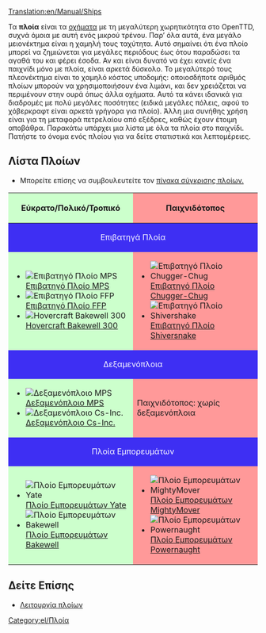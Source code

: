 [[Translation:en/Manual/Ships]]
{{el/Πίνακας περιεχομένων}}

Τα '''πλοία''' είναι τα [[el/Manual/Οχήματα|οχήματα]] με τη μεγαλύτερη χωρητικότητα στο OpenTTD, συχνά όμοια με αυτή ενός μικρού τρένου. Παρ’ όλα αυτά, ένα μεγάλο μειονέκτημα είναι η χαμηλή τους ταχύτητα. Αυτό σημαίνει ότι ένα πλοίο μπορεί να ζημιώνεται για μεγάλες περιόδους έως ότου παραδώσει τα αγαθά του και φέρει έσοδα. Αν και είναι δυνατό να έχει κανείς ένα παιχνίδι μόνο με πλοία, είναι αρκετά δύσκολο. Το μεγαλύτερό τους πλεονέκτημα είναι το χαμηλό κόστος υποδομής: οποιοσδήποτε αριθμός πλοίων μπορούν να χρησιμοποιήσουν ένα λιμάνι, και δεν χρειάζεται να περιμένουν στην ουρά όπως άλλα οχήματα. Αυτό τα κάνει ιδανικά για διαδρομές με πολύ μεγάλες ποσότητες (ειδικά μεγάλες πόλεις, αφού το χόβερκραφτ είναι αρκετά γρήγορα για πλοίο). Άλλη μια συνήθης χρήση είναι για τη μεταφορά πετρελαίου από εξέδρες, καθώς έχουν έτοιμη αποβάθρα. Παρακάτω υπάρχει μια λίστα με όλα τα πλοία στο παιχνίδι. Πατήστε το όνομα ενός πλοίου για να δείτε στατιστικά και λεπτομέρειες.

==Λίστα Πλοίων==
* Μπορείτε επίσης να συμβουλευτείτε τον [[el/Σύγκριση Πλοίων|πίνακα σύγκρισης πλοίων.]]

{|border="1" cellspacing="2" cellpadding="3" rules="all" style="margin:1em 1em 1em 0; border:solid 1px #AAAAAA;"
!width="50%" style="background: #ccffcc" | Εύκρατο/Πολικό/Τροπικό
!width="50%" style="background: #ff9999" | Παιχνιδότοπος
|-
! colspan="2" style="background: #3e2ff3; color:white" align="center" | Επιβατηγά Πλοία
|-
| style="background: #ccffcc" |
*[[File:en/Ferry.png|Επιβατηγό Πλοίο MPS]] [[el/Manual/Base Set/Ships/Επιβατηγό Πλοίο MPS|Επιβατηγό Πλοίο MPS]]
*[[File:en/Ferry.png|Επιβατηγό Πλοίο FFP]] [[el/Manual/Base Set/Ships/Επιβατηγό Πλοίο FFP|Επιβατηγό Πλοίο FFP]]
*[[File:en/Hovercraft.png|Hovercraft Bakewell 300]] [[el/Manual/Base Set/Ships/Hovercraft Bakewell 300|Hovercraft Bakewell 300]]
| style="background: #ff9999" |
*[[File:en/Toylandpassengership.png|Επιβατηγό Πλοίο Chugger-Chug]] [[el/Manual/Base Set/Ships/Επιβατηγό Πλοίο Chugger-Chug|Επιβατηγό Πλοίο Chugger-Chug]]
*[[File:en/Toylandpassengership.png|Επιβατηγό Πλοίο Shivershake]] [[el/Manual/Base Set/Ships/Επιβατηγό Πλοίο Shivershake|Επιβατηγό Πλοίο Shiversnake]]
|-
! colspan="2" style="background: #3e2ff3; color:white" align="center" |Δεξαμενόπλοια
|-
| style="background: #ccffcc" |
*[[File:en/OilTanker.png|Δεξαμενόπλοιο MPS]] [[el/Manual/Base Set/Ships/Δεξαμενόπλοιο MPS|Δεξαμενόπλοιο MPS]]
*[[File:en/OilTanker.png|Δεξαμενόπλοιο Cs-Inc.]] [[el/Manual/Base Set/Ships/Δεξαμενόπλοιο Cs-Inc.|Δεξαμενόπλοιο Cs-Inc.]]
| style="background: #ff9999" | Παιχνιδότοπος: χωρίς δεξαμενόπλοια
|-
! colspan="2" style="background: #3e2ff3; color:white" align="center" | Πλοία Εμπορευμάτων
|-
| style="background: #ccffcc" |
*[[File:en/CargoShip.png|Πλοίο Εμπορευμάτων Yate]] [[el/Πλοίο Εμπορευμάτων Yate|Πλοίο Εμπορευμάτων Yate]]
*[[File:en/CargoShip.png|Πλοίο Εμπορευμάτων Bakewell]] [[el/Πλοίο Εμπορευμάτων Bakewell|Πλοίο Εμπορευμάτων Bakewell]]
| style="background: #ff9999" |
*[[File:en/Toylandcargoship.png|Πλοίο Εμπορευμάτων MightyMover]] [[el/Πλοίο Εμπορευμάτων MightyMover|Πλοίο Εμπορευμάτων MightyMover]]
*[[File:en/Toylandcargoship.png|Πλοίο Εμπορευμάτων Powernaught]] [[el/Πλοίο Εμπορευμάτων Powernaught|Πλοίο Εμπορευμάτων Powernaught]]
|}

==Δείτε Επίσης==
*[[el/Κατασκευή καναλιών#Λειτουργία_πλοίων|Λειτουργία πλοίων]]


[[Category:el/Πλοία]]